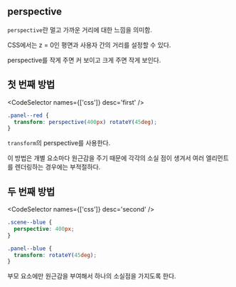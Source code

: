 
## perspective

`perspective`란 멀고 가까운 거리에 대한 느낌을 의미함.

CSS에서는 z = 0인 평면과 사용자 간의 거리를 설정할 수 있다.

perspective를 작게 주면 커 보이고 크게 주면 작게 보인다.

## 첫 번째 방법

<CodeSelector names={['css']} desc='first' />

```css
.panel--red {
  transform: perspective(400px) rotateY(45deg);
}
```

`transform`의 perspective를 사용한다.

이 방법은 개별 요소마다 원근감을 주기 때문에 각각의 소실 점이 생겨서 여러 엘리먼트를 렌더링하는 경우에는 부적절하다.

## 두 번째 방법

<CodeSelector names={['css']} desc='second' />

```css
.scene--blue {
  perspective: 400px;
}

.panel--blue {
  transform: rotateY(45deg);
}
```

부모 요소에만 원근감을 부여해서 하나의 소실점을 가지도록 한다.
